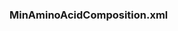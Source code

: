 ===MinAminoAcidComposition.xml===
<xml>
<?xml version="1.0" encoding="UTF-8" standalone="yes"?>
<ns2:AminoAcidsTable xmlns:ns2="http://biojava.org">
    <aminoacid symbol="A">
        <elements count="3" name="Carbon"/>
        <elements count="1" name="Nitrogen"/>
        <elements count="1" name="Oxygen"/>
        <isotopes count="5" name="Hydrogen"/>
    </aminoacid>
    <aminoacid symbol="R">
        <elements count="6" name="Carbon"/>
        <elements count="4" name="Nitrogen"/>
        <elements count="1" name="Oxygen"/>
        <isotopes count="12" name="Hydrogen"/>
    </aminoacid>
    <aminoacid symbol="N">
        <elements count="4" name="Carbon"/>
        <elements count="2" name="Nitrogen"/>
        <elements count="2" name="Oxygen"/>
        <isotopes count="6" name="Hydrogen"/>
    </aminoacid>
    <aminoacid symbol="D">
        <elements count="4" name="Carbon"/>
        <elements count="1" name="Nitrogen"/>
        <elements count="3" name="Oxygen"/>
        <isotopes count="5" name="Hydrogen"/>
    </aminoacid>
    <aminoacid symbol="C">
        <elements count="3" name="Carbon"/>
        <elements count="1" name="Nitrogen"/>
        <elements count="1" name="Oxygen"/>
        <elements count="1" name="Sulfur"/>
        <isotopes count="5" name="Hydrogen"/>
    </aminoacid>
    <aminoacid symbol="E">
        <elements count="5" name="Carbon"/>
        <elements count="1" name="Nitrogen"/>
        <elements count="3" name="Oxygen"/>
        <isotopes count="7" name="Hydrogen"/>
    </aminoacid>
    <aminoacid symbol="Q">
        <elements count="5" name="Carbon"/>
        <elements count="2" name="Nitrogen"/>
        <elements count="2" name="Oxygen"/>
        <isotopes count="8" name="Hydrogen"/>
    </aminoacid>
    <aminoacid symbol="G">
        <elements count="2" name="Carbon"/>
        <elements count="1" name="Nitrogen"/>
        <elements count="1" name="Oxygen"/>
        <isotopes count="3" name="Hydrogen"/>
    </aminoacid>
    <aminoacid symbol="H">
        <elements count="6" name="Carbon"/>
        <elements count="3" name="Nitrogen"/>
        <elements count="1" name="Oxygen"/>
        <isotopes count="7" name="Hydrogen"/>
    </aminoacid>
    <aminoacid symbol="I">
        <elements count="6" name="Carbon"/>
        <elements count="1" name="Nitrogen"/>
        <elements count="1" name="Oxygen"/>
        <isotopes count="11" name="Hydrogen"/>
    </aminoacid>
    <aminoacid symbol="L">
        <elements count="6" name="Carbon"/>
        <elements count="1" name="Nitrogen"/>
        <elements count="1" name="Oxygen"/>
        <isotopes count="11" name="Hydrogen"/>
    </aminoacid>
    <aminoacid symbol="K">
        <elements count="6" name="Carbon"/>
        <elements count="2" name="Nitrogen"/>
        <elements count="1" name="Oxygen"/>
        <isotopes count="12" name="Hydrogen"/>
    </aminoacid>
    <aminoacid symbol="M">
        <elements count="5" name="Carbon"/>
        <elements count="1" name="Nitrogen"/>
        <elements count="1" name="Oxygen"/>
        <elements count="1" name="Sulfur"/>
        <isotopes count="9" name="Hydrogen"/>
    </aminoacid>
    <aminoacid symbol="F">
        <elements count="9" name="Carbon"/>
        <elements count="1" name="Nitrogen"/>
        <elements count="1" name="Oxygen"/>
        <isotopes count="9" name="Hydrogen"/>
    </aminoacid>
    <aminoacid symbol="P">
        <elements count="5" name="Carbon"/>
        <elements count="1" name="Nitrogen"/>
        <elements count="1" name="Oxygen"/>
        <isotopes count="7" name="Hydrogen"/>
    </aminoacid>
    <aminoacid symbol="S">
        <elements count="3" name="Carbon"/>
        <elements count="1" name="Nitrogen"/>
        <elements count="2" name="Oxygen"/>
        <isotopes count="5" name="Hydrogen"/>
    </aminoacid>
    <aminoacid symbol="T">
        <elements count="4" name="Carbon"/>
        <elements count="7" name="Hydrogen"/>
        <elements count="1" name="Nitrogen"/>
        <elements count="2" name="Oxygen"/>
    </aminoacid>
    <aminoacid symbol="W">
        <elements count="11" name="Carbon"/>
        <elements count="2" name="Nitrogen"/>
        <elements count="1" name="Oxygen"/>
        <isotopes count="10" name="Hydrogen"/>
    </aminoacid>
    <aminoacid symbol="Y">
        <elements count="9" name="Carbon"/>
        <elements count="1" name="Nitrogen"/>
        <elements count="2" name="Oxygen"/>
        <isotopes count="9" name="Hydrogen"/>
    </aminoacid>
    <aminoacid symbol="V">
        <elements count="5" name="Carbon"/>
        <elements count="1" name="Nitrogen"/>
        <elements count="1" name="Oxygen"/>
        <isotopes count="9" name="Hydrogen"/>
    </aminoacid>
</ns2:AminoAcidsTable>

</xml>